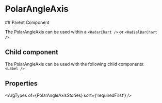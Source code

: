 
# PolarAngleAxis

<Meta of={PolarAngleAxisStories} />

<Canvas>
  <Story name="API" of={PolarAngleAxisStories} />
</Canvas>
## Parent Component

The PolarAngleAxis can be used within a `<RadarChart />` or `<RadialBarChart />`.

## Child component

The PolarAngleAxis can be used with the following child components: `<Label />`

## Properties

<ArgTypes of={PolarAngleAxisStories} sort={'requiredFirst'} />

